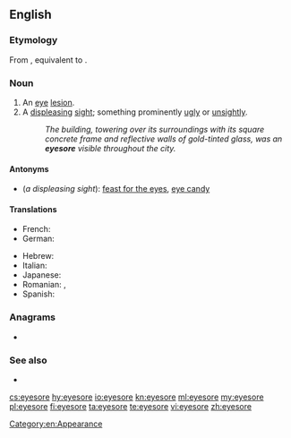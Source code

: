 ==English==

===Etymology===
From {{etyl|enm|en}} {{m|enm|eiesor}}, equivalent to {{compound|eye|sore|lang=en}}.

===Noun===
{{en-noun}}

# An [[eye]] [[lesion]].
# A [[displeasing]] [[sight]]; something prominently [[ugly]] or [[unsightly]].
#: ''The building, towering over its surroundings with its square concrete frame and reflective walls of gold-tinted glass, was an '''eyesore''' visible throughout the city.''

====Antonyms====
* (''a displeasing sight''): [[feast for the eyes]], [[eye candy]]

====Translations====
{{trans-top|a displeasing sight}}
* French: {{t+|fr|horreur|f}}
* German: {{t+|de|Schandfleck|m}}
{{trans-mid}}
* Hebrew: {{t|he|מחזה לא נעים|sc=Hebr}}
* Italian: {{t|it|pugno in un occhio}}
* Japanese: {{t|ja|目障り|tr=mezawari|sc=Jpan}}
* Romanian: {{t|ro|oroare vizuală|f}}, {{t|ro|dezgust vizual|n}}
* Spanish: {{t|es|esperpento|m}}
{{trans-bottom}}

===Anagrams===
* {{l|en|Eeyores}}

===See also===
* {{l|en|earsore}}

[[Category:en:Appearance]]

[[cs:eyesore]]
[[hy:eyesore]]
[[io:eyesore]]
[[kn:eyesore]]
[[ml:eyesore]]
[[my:eyesore]]
[[pl:eyesore]]
[[fi:eyesore]]
[[ta:eyesore]]
[[te:eyesore]]
[[vi:eyesore]]
[[zh:eyesore]]